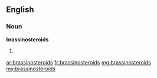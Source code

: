 ==English==

===Noun===
'''brassinosteroids'''

# {{plural of|brassinosteroid}}

[[ar:brassinosteroids]]
[[fr:brassinosteroids]]
[[mg:brassinosteroids]]
[[my:brassinosteroids]]